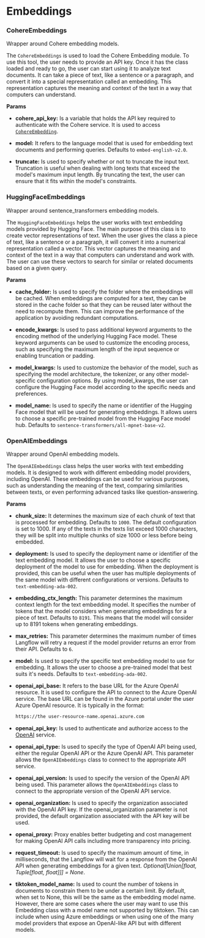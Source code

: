 # Embeddings

### CohereEmbeddings

Wrapper around Cohere embedding models.

The `CohereEmbeddings` is used to load the Cohere Embedding module. To use this tool, the user needs to provide an API key. Once it has the class loaded and ready to go, the user can start using it to analyze text documents. It can take a piece of text, like a sentence or a paragraph, and convert it into a special representation called an embedding. This representation captures the meaning and context of the text in a way that computers can understand.

**Params**

- **cohere_api_key:** Is a variable that holds the API key required to authenticate with the Cohere service. It is used to access [`CohereEmbedding`](https://cohere.com/).

- **model:** It refers to the language model that is used for embedding text documents and performing queries. Defaults to `embed-english-v2.0`.

- **truncate:** Is used to specify whether or not to truncate the input text. Truncation is useful when dealing with long texts that exceed the model's maximum input length. By truncating the text, the user can ensure that it fits within the model's constraints.

### HuggingFaceEmbeddings

Wrapper around sentence_transformers embedding models.

The `HuggingFaceEmbeddings` helps the user works with text embedding models provided by Hugging Face. The main purpose of this class is to create vector representations of text. When the user gives the class a piece of text, like a sentence or a paragraph, it will convert it into a numerical representation called a vector. This vector captures the meaning and context of the text in a way that computers can understand and work with. The user can use these vectors to search for similar or related documents based on a given query.

**Params**

- **cache_folder:** Is used to specify the folder where the embeddings will be cached. When embeddings are computed for a text, they can be stored in the cache folder so that they can be reused later without the need to recompute them. This can improve the performance of the application by avoiding redundant computations.

- **encode_kwargs:** Is used to pass additional keyword arguments to the encoding method of the underlying Hugging Face model. These keyword arguments can be used to customize the encoding process, such as specifying the maximum length of the input sequence or enabling truncation or padding.

- **model_kwargs:** Is used to customize the behavior of the model, such as specifying the model architecture, the tokenizer, or any other model-specific configuration options. By using model_kwargs, the user can configure the Hugging Face model according to the specific needs and preferences.

- **model_name:** Is used to specify the name or identifier of the Hugging Face model that will be used for generating embeddings. It allows users to choose a specific pre-trained model from the Hugging Face model hub. Defaults to `sentence-transformers/all-mpnet-base-v2`.

### OpenAIEmbeddings

Wrapper around OpenAI embedding models.

The `OpenAIEmbeddings` class helps the user works with text embedding models. It is designed to work with different embedding model providers, including OpenAI. These embeddings can be used for various purposes, such as understanding the meaning of the text, comparing similarities between texts, or even performing advanced tasks like question-answering.

**Params**

- **chunk_size:** It determines the maximum size of each chunk of text that is processed for embedding. Defaults to `1000`. The default configuration is set to 1000. If any of the texts in the texts list exceed 1000 characters, they will be split into multiple chunks of size 1000 or less before being embedded.

- **deployment:** Is used to specify the deployment name or identifier of the text embedding model. It allows the user to choose a specific deployment of the model to use for embedding. When the deployment is provided, this can be useful when the user has multiple deployments of the same model with different configurations or versions. Defaults to `text-embedding-ada-002`.

- **embedding_ctx_length:** This parameter determines the maximum context length for the text embedding model. It specifies the number of tokens that the model considers when generating embeddings for a piece of text. Defaults to `8191`. This means that the model will consider up to 8191 tokens when generating embeddings.

- **max_retries:** This parameter determines the maximum number of times Langflow will retry a request if the model provider returns an error from their API. Defaults to `6`.

- **model:** Is used to specify the specific text embedding model to use for embedding. It allows the user to choose a pre-trained model that best suits it's needs. Defaults to `text-embedding-ada-002`.

- **openai_api_base:** It refers to the base URL for the Azure OpenAI resource. It is used to configure the API to connect to the Azure OpenAI service. The base URL can be found in the Azure portal under the user Azure OpenAI resource. It is typically in the format:

  ```HTML
  https://the user-resource-name.openai.azure.com
  ```

- **openai_api_key:** Is used to authenticate and authorize access to the [OpenAI](https://openai.com/) service.

- **openai_api_type:** Is used to specify the type of OpenAI API being used, either the regular OpenAI API or the Azure OpenAI API. This parameter allows the `OpenAIEmbeddings` class to connect to the appropriate API service.

- **openai_api_version:** Is used to specify the version of the OpenAI API being used. This parameter allows the `OpenAIEmbeddings` class to connect to the appropriate version of the OpenAI API service.

- **openai_organization:** Is used to specify the organization associated with the OpenAI API key. If the openai_organization parameter is not provided, the default organization associated with the API key will be used.

- **openai_proxy:** Proxy enables better budgeting and cost management for making OpenAI API calls including more transparency into pricing.

- **request_timeout:** Is used to specify the maximum amount of time, in milliseconds, that the Langflow will wait for a response from the OpenAI API when generating embeddings for a given text. _Optional[Union[float, Tuple[float, float]]] = None_.

- **tiktoken_model_name:** Is used to count the number of tokens in documents to constrain them to be under a certain limit. By default, when set to None, this will be the same as the embedding model name. However, there are some cases where the user may want to use this Embedding class with a model name not supported by tiktoken. This can include when using Azure embeddings or when using one of the many model providers that expose an OpenAI-like API but with different models.
